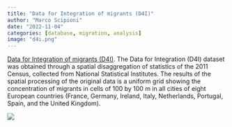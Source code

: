 ```yaml
---
title: "Data for Integration of migrants (D4I)"
author: "Marco Scipioni"
date: "2022-11-04"
categories: [database, migration, analysis]
image: "d4i.png"
---
```


[Data for Integration of migrants (D4I)](https://knowledge4policy.ec.europa.eu/dataset/ds00164_en). 
The Data for Integration (D4I) dataset was obtained through a spatial disaggregation of statistics of the 2011 Census, collected from National Statistical Institutes. 
The results of the spatial processing of the original data is a uniform grid showing the concentration of migrants in cells of 100 by 100 m in all cities of eight European countries (France, Germany, Ireland, Italy, Netherlands, Portugal, Spain, and the United Kingdom).

![](d4i.png)
